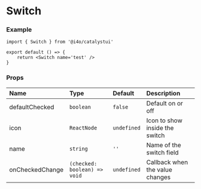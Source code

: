 
# Switch

<DemoCard>
	<Switch name='test' />
</DemoCard>

### Example

```tsx
import { Switch } from '@i4o/catalystui'

export default () => {
	return <Switch name='test' />
}
```

### Props

| Name            | Type                         | Default     | Description                     |
| :-------------- | :--------------------------- | :---------- | :------------------------------ |
| defaultChecked  | `boolean`                    | `false`     | Default on or off               |
| icon            | `ReactNode`                  | `undefined` | Icon to show inside the switch  |
| name            | `string`                     | `''`        | Name of the switch field        |
| onCheckedChange | `(checked: boolean) => void` | `undefined` | Callback when the value changes |
